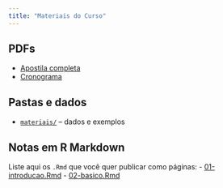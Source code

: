 ```yaml
---
title: "Materiais do Curso"
---
```


## PDFs
- [Apostila completa](curso_completo_master.pdf)
- [Cronograma](cronograma.pdf)

## Pastas e dados
- [`materiais/`](materiais/) – dados e exemplos

## Notas em R Markdown
Liste aqui os `.Rmd` que você quer publicar como páginas:
- [01-introducao.Rmd](01-introducao.Rmd)
- [02-basico.Rmd](02-basico.Rmd)

